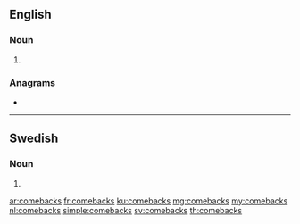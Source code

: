 {{also|Comebacks}}
==English==

===Noun===
{{head|en|noun plural form}}

# {{plural of|comeback|lang=en}}

===Anagrams===
* {{l|en|comes back}}

----

==Swedish==

===Noun===
{{head|sv|noun form}}

# {{sv-noun-form-indef-gen|comeback}}

[[ar:comebacks]]
[[fr:comebacks]]
[[ku:comebacks]]
[[mg:comebacks]]
[[my:comebacks]]
[[nl:comebacks]]
[[simple:comebacks]]
[[sv:comebacks]]
[[th:comebacks]]